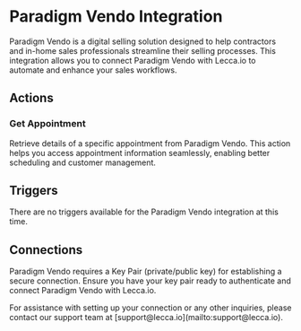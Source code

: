 
# Paradigm Vendo Integration

Paradigm Vendo is a digital selling solution designed to help contractors and in-home sales professionals streamline their selling processes. This integration allows you to connect Paradigm Vendo with Lecca.io to automate and enhance your sales workflows.

## Actions

### Get Appointment

Retrieve details of a specific appointment from Paradigm Vendo. This action helps you access appointment information seamlessly, enabling better scheduling and customer management.

## Triggers

There are no triggers available for the Paradigm Vendo integration at this time.

## Connections

Paradigm Vendo requires a Key Pair (private/public key) for establishing a secure connection. Ensure you have your key pair ready to authenticate and connect Paradigm Vendo with Lecca.io.

<Callout emoji="🔑" type="info">
  For assistance with setting up your connection or any other inquiries, please
  contact our support team at [support@lecca.io](mailto:support@lecca.io).
</Callout>
